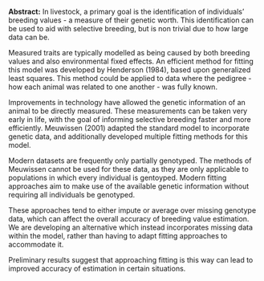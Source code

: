 <span>**Abstract:**</span> In livestock, a primary goal is the identification of individuals’
breeding values - a measure of their genetic worth. This identification
can be used to aid with selective breeding, but is non trivial due to
how large data can be.

Measured traits are typically modelled as being caused by both breeding
values and also environmental fixed effects. An efficient method for
fitting this model was developed by Henderson (1984), based upon
generalized least squares. This method could be applied to data where
the pedigree - how each animal was related to one another - was fully
known.

Improvements in technology have allowed the genetic information of an
animal to be directly measured. These measurements can be taken very
early in life, with the goal of informing selective breeding faster and
more efficiently. Meuwissen (2001) adapted the standard model to
incorporate genetic data, and additionally developed multiple fitting
methods for this model.

Modern datasets are frequently only partially genotyped. The methods of
Meuwissen cannot be used for these data, as they are only applicable to
populations in which every individual is gentoyped. Modern fitting
approaches aim to make use of the available genetic information without
requiring all individuals be genotyped.

These approaches tend to either impute or average over missing genotype
data, which can affect the overall accuracy of breeding value
estimation. We are developing an alternative which instead incorporates
missing data within the model, rather than having to adapt fitting
approaches to accommodate it.

Preliminary results suggest that approaching fitting is this way can
lead to improved accuracy of estimation in certain situations.
